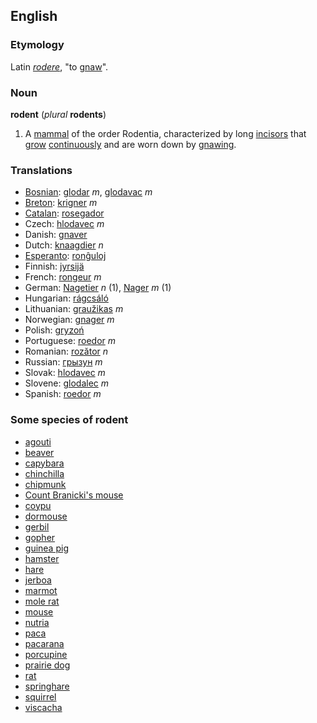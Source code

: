 ==English==
===Etymology===
Latin ''[[rodere]]'', "to [[gnaw]]".
===Noun===
'''rodent''' (''plural'' '''rodents''')
#A [[mammal]] of the order Rodentia, characterized by long [[incisor]]s that [[grow]] [[continuously]] and are worn down by [[gnaw]]ing.

===Translations===
*[[Bosnian]]: [[glodar]] ''m'', [[glodavac]] ''m''
*[[Breton]]: [[krigner]] ''m''
*[[Catalan]]: [[rosegador]]
*Czech: [[hlodavec]] ''m''
*Danish: [[gnaver]]
*Dutch: [[knaagdier]] ''n''
*[[Esperanto]]: [[ronĝuloj]]
*Finnish: [[jyrsijä]]
*French: [[rongeur]] ''m''
*German: [[Nagetier]] ''n'' (1), [[Nager]] ''m'' (1)
*Hungarian: [[rágcsáló]]
*Lithuanian: [[graužikas]] ''m''
*Norwegian: [[gnager]] ''m''
*Polish: [[gryzoń]] 
*Portuguese: [[roedor]]  ''m''
*Romanian: [[rozător]] ''n''
*Russian: [[грызун]]  ''m''
*Slovak: [[hlodavec]]  ''m''
*Slovene: [[glodalec]] ''m''
*Spanish: [[roedor]] ''m''

===Some species of rodent===
*[[agouti]]
*[[beaver]]
*[[capybara]]
*[[chinchilla]]
*[[chipmunk]]
*[[Count Branicki's mouse]]
*[[coypu]]
*[[dormouse]]
*[[gerbil]]
*[[gopher]]
*[[guinea pig]]
*[[hamster]]
*[[hare]]
*[[jerboa]]
*[[marmot]]
*[[mole rat]]
*[[mouse]]
*[[nutria]]
*[[paca]]
*[[pacarana]]
*[[porcupine]] 
*[[prairie dog]]
*[[rat]]
*[[springhare]]
*[[squirrel]]
*[[viscacha]]